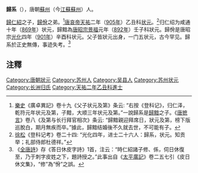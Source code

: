 '''歸系'''（{{bd|?||?}}），唐朝[[蘇州|蘇州]]（今[[江蘇|江蘇]][[蘇州|蘇州]]）人。

[[歸仁紹|歸仁紹]]之子，[[歸佾|歸佾]]之弟。<ref>[[樂史|樂史]]《廣卓異記》卷十九《父子状元及第》条云: “右按《登科记》，归仁泽，乾符元年状元及第，子黯，大顺三年状元及第。”一說歸系是[[歸黯|歸黯]]之子。《[[唐摭言|唐摭言]]》卷八《及第与长行拜官相次》条云: “歸黯親迎拜席日，狀元及第，榜下版巡脫白，期月無疾而卒。”據此，歸黯结婚後不久就去世，不可能有子。</ref>[[唐哀帝|唐哀帝]][[天祐_(唐朝)|天祐]]二年（[[905年|905年]]）乙丑科[[状元|状元]]。<ref>[[徐松|徐松]]《登科记考》卷二十四: “光化四年，进士二十六人：歸系，状元。知贡举；礼部侍郎杜德祥。”</ref>归仁绍为咸通十年（[[869年|869年]]）状元，歸黯為[[唐昭宗|唐昭宗]][[景福_(唐朝)|景福]]元年（[[892年|892年]]）壬子科狀元。歸佾是唐昭宗[[光化|光化]]四年（[[901年|901年]]）辛酉科状元。父子皆狀元出身，一门五状元，古今罕见。歸系於正史無傳，事迹失考。<ref>《[[全唐詩|全唐詩]]》存《答日休皮字詩》1首，注云：“時仁紹諸子修、係，伺日休復至，乃于刺字皮姓之下，題詩授之。”此事出自《[[太平廣記|太平廣記]]》卷二五七引《皮日休文集》，“修”為“佾”之誤。</ref>

==注釋==
{{reflist}}

{{DEFAULTSORT:G归}}
[[Category:唐朝狀元|Category:唐朝狀元]]
[[Category:苏州人|Category:苏州人]]
[[Category:吴县人|Category:吴县人]]
[[Category:苏州状元|Category:苏州状元]]
[[Category:长洲归氏|Category:长洲归氏]]
[[Category:天祐二年乙丑科進士|Category:天祐二年乙丑科進士]]